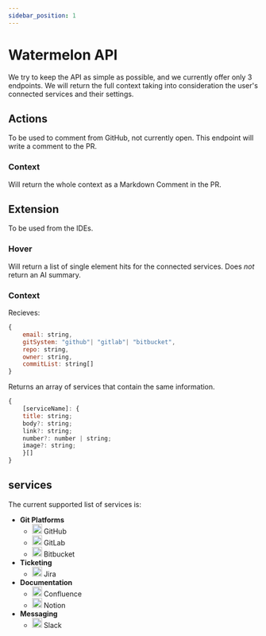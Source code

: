 ```yaml
---
sidebar_position: 1
---
```


# Watermelon API

We try to keep the API as simple as possible, and we currently offer only 3 endpoints. We will return the full context taking into consideration the user's connected services and their settings.

## Actions

To be used to comment from GitHub, not currently open.
This endpoint will write a comment to the PR.

### Context

Will return the whole context as a Markdown Comment in the PR.

## Extension

To be used from the IDEs.

### Hover

Will return a list of single element hits for the connected services. Does _not_ return an AI summary.

### Context

Recieves:

```js
{
    email: string,
    gitSystem: "github"| "gitlab"| "bitbucket",
    repo: string,
    owner: string,
    commitList: string[]
}
```

Returns an array of services that contain the same information.

```js
{
    [serviceName]: {
    title: string;
    body?: string;
    link?: string;
    number?: number | string;
    image?: string;
    }[]
}
```

## services

The current supported list of services is:

<ul>
  <li>
    <strong>Git Platforms</strong>
    <ul>
      <li>
        <img src="/public/logos/github.svg" alt="GitHub Logo" width="20" height="20"> GitHub
      </li>
      <li>
        <img src="/public/logos/gitlab.svg" alt="GitLab Logo" width="20" height="20"> GitLab
      </li>
      <li>
        <img src="/public/logos/bitbucket.svg" alt="Bitbucket Logo" width="20" height="20"> Bitbucket
      </li>
    </ul>
  </li>
  <li>
    <strong>Ticketing</strong>
    <ul>
      <li>
        <img src="/public/logos/jira.svg" alt="Jira Logo" width="20" height="20"> Jira
      </li>
    </ul>
  </li>
  <li>
    <strong>Documentation</strong>
    <ul>
      <li>
        <img src="/public/logos/confluence.svg" alt="Confluence Logo" width="20" height="20"> Confluence
      </li>
      <li>
        <img src="/public/logos/notion.svg" alt="Notion Logo" width="20" height="20"> Notion
      </li>
    </ul>
  </li>
  <li>
    <strong>Messaging</strong>
    <ul>
      <li>
        <img src="/public/logos/slack.svg" alt="Slack Logo" width="20" height="20"> Slack
      </li>
    </ul>
  </li>
</ul>
